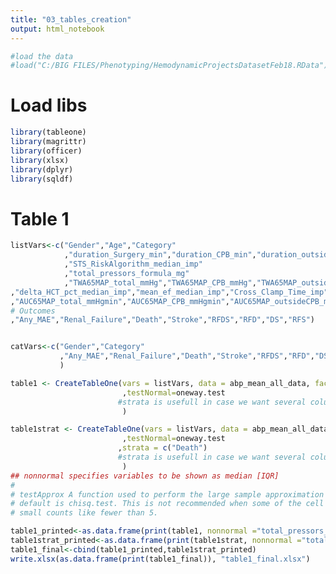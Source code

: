 ---
title: "03_tables_creation"
output: html_notebook
---

```{r setup, include=FALSE}
#load the data
#load("C:/BIG FILES/Phenotyping/HemodynamicProjectsDatasetFeb18.RData")
```

# Load libs
```{r}
library(tableone)
library(magrittr)
library(officer)
library(xlsx)
library(dplyr)
library(sqldf)
```

# Table 1

```{r}

listVars<-c("Gender","Age","Category"
            ,"duration_Surgery_min","duration_CPB_min","duration_outsideCPB_min","duration_preCPB_min","duration_postCPB_min"
            ,"STS_RiskAlgorithm_median_imp"
            ,"total_pressors_formula_mg" 
            ,"TWA65MAP_total_mmHg","TWA65MAP_CPB_mmHg","TWA65MAP_outsideCPB_mmHg","TWA65MAP_preCPB_mmHg","TWA65MAP_postCPB_mmHg"
,"delta_HCT_pct_median_imp","mean_ef_median_imp","Cross_Clamp_Time_imp"
,"AUC65MAP_total_mmHgmin","AUC65MAP_CPB_mmHgmin","AUC65MAP_outsideCPB_mmHgmin","AUC65MAP_preCPB_mmHgmin","AUC65MAP_postCPB_mmHgmin"    
# Outcomes
,"Any_MAE","Renal_Failure","Death","Stroke","RFDS","RFD","DS","RFS")


catVars<-c("Gender","Category"
           ,"Any_MAE","Renal_Failure","Death","Stroke","RFDS","RFD","DS","RFS"
           ) 

table1 <- CreateTableOne(vars = listVars, data = abp_mean_all_data, factorVars = catVars
                         ,testNormal=oneway.test 
                        #strata is usefull in case we want several columns to stratify by
                         )

table1strat <- CreateTableOne(vars = listVars, data = abp_mean_all_data, factorVars = catVars
                         ,testNormal=oneway.test 
                        ,strata = c("Death")
                        #strata is usefull in case we want several columns to stratify by
                         )
## nonnormal specifies variables to be shown as median [IQR]
# 
# testApprox A function used to perform the large sample approximation based tests. The
# default is chisq.test. This is not recommended when some of the cell have
# small counts like fewer than 5.

table1_printed<-as.data.frame(print(table1, nonnormal ="total_pressors_formula_mg"))
table1strat_printed<-as.data.frame(print(table1strat, nonnormal ="total_pressors_formula_mg"))
table1_final<-cbind(table1_printed,table1strat_printed)
write.xlsx(as.data.frame(print(table1_final)), "table1_final.xlsx")


```

